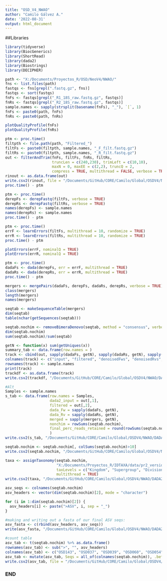 ```yaml
---
title: "OSD_V4_NWAO"
author: "Camilo Gálvez A."
date: '2022-08-31'
output: html_document
---
```


##Libraries
```r
library(tidyverse)
library(BiocGenerics)
library(ShortRead)
library(dada2)
library(Biostrings)
library(DECIPHER)
```

```r
path <- "X:/Documents/Proyectos_R/OSD/NeoV4/NWAO/"
fns <- list.files(path)
fastqs <- fns[grepl(".fastq.gz", fns)]
fastqs <- sort(fastqs)
fnFs <- fastqs[grepl("_R1_18S_raw.fastq.gz", fastqs)]
fnRs <- fastqs[grepl("_R2_18S_raw.fastq.gz", fastqs)]
sample.names <- sapply(strsplit(basename(fnFs), "_"), `[`, 1)
fnFs <- paste0(path, fnFs)
fnRs <- paste0(path, fnRs)
```

```r
plotQualityProfile(fnFs)
plotQualityProfile(fnRs)
```

```r
ptm <- proc.time()
filtpth <- file.path(path, "Filtered_")
filtFs <- paste0(filtpth, sample.names, "_F_filt.fastq.gz")
filtRs <- paste0(filtpth, sample.names, "_R_filt.fastq.gz")
out <- filterAndTrim(fnFs, filtFs, fnRs, filtRs, 
                     truncLen = c(240,230), trimLeft = c(10,10),
                     maxN = 0, maxEE = c(2,2), truncQ = 2, 
                     compress = TRUE, multithread = FALSE, verbose = TRUE)
rinout <- as.data.frame(out)
write.csv2(rinout, file = "/Documents/GitHub/CORE/Camilo/Global/OSDV4/NWAO/DADA2/reads_out.csv")
proc.time() - ptm
```

```r
ptm <- proc.time()
derepFs <- derepFastq(filtFs, verbose = TRUE)
derepRs <- derepFastq(filtRs, verbose = TRUE)
names(derepFs) <- sample.names
names(derepRs) <- sample.names
proc.time() - ptm
```

```r
ptm <- proc.time()
errF <- learnErrors(filtFs, multithread = 10, randomize = TRUE)
errR <- learnErrors(filtRs, multithread = 10, randomize = TRUE)
proc.time() - ptm
```

```r
plotErrors(errF, nominalQ = TRUE)
plotErrors(errR, nominalQ = TRUE)
```

```r
ptm <- proc.time()
dadaFs <- dada(derepFs, err = errF, multithread = TRUE)
dadaRs <- dada(derepRs, err = errR, multithread = TRUE)
proc.time() - ptm
```

```r
mergers <- mergePairs(dadaFs, derepFs, dadaRs, derepRs, verbose = TRUE)
class(mergers)
length(mergers)
names(mergers)
```

```r
seqtab <- makeSequenceTable(mergers)
dim(seqtab)
table(nchar(getSequences(seqtab)))
```

```r
seqtab.nochim <- removeBimeraDenovo(seqtab, method = "consensus", verbose = TRUE)
dim(seqtab.nochim)
sum(seqtab.nochim)/sum(seqtab)
```

```r
getN <- function(x) sum(getUniques(x))
summary_tab <- data.frame(row.names = )
track <- cbind(out, sapply(dadaFs, getN), sapply(dadaRs, getN), sapply(mergers,getN), rowSums(seqtab.nochim))
colnames(track) <- c("input", "filtered", "denoisedFws", "denoisedRvs", "merged", "nochim")
rownames(track) <- sample.names
print(track)
trackdf <- as.data.frame(track)
write.csv2(trackdf, "/Documents/GitHub/CORE/Camilo/Global/OSDV4/NWAO/DADA2/process_check.csv")

#Alt
Samples <- sample.names
s_tab <- data.frame(row.names = Samples,
                    dada2_input = out[,1],
                    filtered = out[,2], 
                    dada_Fw = sapply(dadaFs, getN), 
                    dada_Rv = sapply(dadaRs, getN), 
                    merged = sapply(mergers, getN), 
                    nonchim = rowSums(seqtab.nochim), 
                    final_perc_reads_retained = round(rowSums(seqtab.nochim)/out[,1]*100, 1)
                    )
write.csv2(s_tab, "/Documents/GitHub/CORE/Camilo/Global/OSDV4/NWAO/DADA2/summary_tab_dada2.csv")
```

```r
seqtab.nochim <- seqtab.nochim[, colSums(seqtab.nochim)>10]
write.csv2(seqtab.nochim, "/Documents/GitHub/CORE/Camilo/Global/OSDV4/NWAO/DADA2/seqtab_nonchim_nwao.csv")
```

```r
taxa <- assignTaxonomy(seqtab.nochim, 
                       "X:/Documents/Proyectos_R/IDTAXA/data/pr2_version_4.14.0_SSU_dada2.fasta.gz", 
                       taxLevels = c("Kingdom", "Supergroup", "Division", "Class", "Order", "Family", "Genus", "Species"), 
                       multithread = TRUE)
write.csv2(taxa, "/Documents/GitHub/CORE/Camilo/Global/OSDV4/NWAO/DADA2/taxa_osd_v4_nwao.csv")
```

```r
asv_seqs <- colnames(seqtab.nochim)
asv_headers <- vector(dim(seqtab.nochim)[2], mode = "character")

for (i in 1:dim(seqtab.nochim)[2]) {
  asv_headers[i] <- paste(">ASV", i, sep = "_")
}

#making and writing out a fasta of our final ASV seqs:
asv_fasta <- c(rbind(asv_headers, asv_seqs))
write(asv_fasta, "/Documents/GitHub/CORE/Camilo/Global/OSDV4/NWAO/DADA2/seqs_OSD_V4_NWAO.fasta") #Will be send to dropbox, not sure if push to dataset repository

#count table
asv_tab <- t(seqtab.nochim) %>% as.data.frame()
rownames(asv_tab) <- sub(">", "", asv_headers)
colnames(asv_tab) <- c("OSD143", "OSD037", "OSD039", "OSD060", "OSD054", "OSD055", "OSD152")
asv_tab <- mutate(asv_tab, Seqs = all_of(colnames(seqtab.nochim)), .before = "OSD143")
write.csv2(asv_tab, file = "/Documents/GitHub/CORE/Camilo/Global/OSDV4/NWAO/DADA2/ASV_counts_OSD_V4_NWAO.csv")
```

### END ###